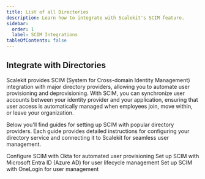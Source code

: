 ```yaml
---
title: List of all Directories
description: Learn how to integrate with Scalekit's SCIM feature.
sidebar:
  order: 1
  label: SCIM Integrations
tableOfContents: false
---
```


## Integrate with Directories

Scalekit provides SCIM (System for Cross-domain Identity Management) integration with major directory providers, allowing you to automate user provisioning and deprovisioning. With SCIM, you can synchronize user accounts between your identity provider and your application, ensuring that user access is automatically managed when employees join, move within, or leave your organization.

Below you'll find guides for setting up SCIM with popular directory providers. Each guide provides detailed instructions for configuring your directory service and connecting it to Scalekit for seamless user management.



<CardGrid>
  <LinkCard title="Okta" icon="document" href="/guides/scim-integrations/okta-scim">
    Configure SCIM with Okta for automated user provisioning
  </LinkCard>
  <LinkCard title="Microsoft Entra ID" icon="document" href="/guides/scim-integrations/jumpcloud">
    Set up SCIM with Microsoft Entra ID (Azure AD) for user lifecycle management
  </LinkCard>
  <LinkCard title="OneLogin" icon="document" href="/guides/scim-integrations/onelogin">
    Set up SCIM with OneLogin for user management
  </LinkCard>

</CardGrid>

